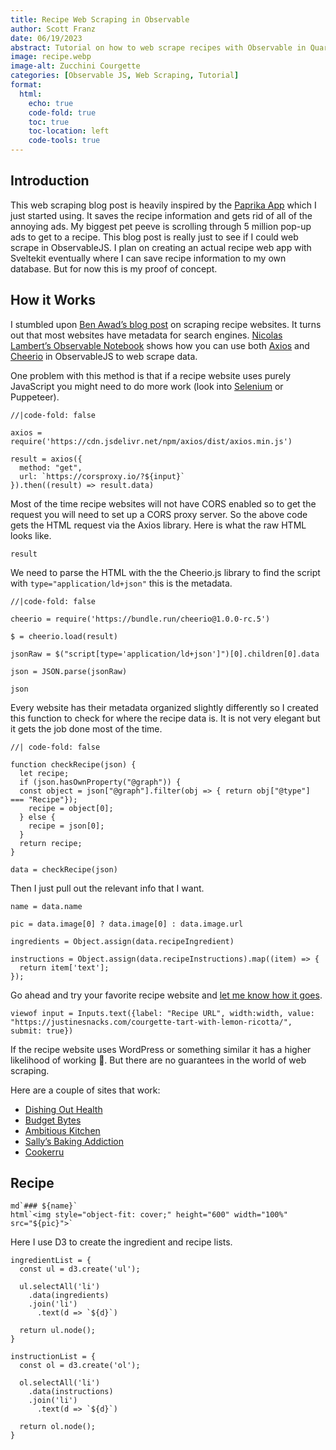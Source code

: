 ```yaml
---
title: Recipe Web Scraping in Observable
author: Scott Franz
date: 06/19/2023
abstract: Tutorial on how to web scrape recipes with Observable in Quarto.
image: recipe.webp
image-alt: Zucchini Courgette
categories: [Observable JS, Web Scraping, Tutorial]
format:
  html:
    echo: true
    code-fold: true
    toc: true
    toc-location: left
    code-tools: true
---
```


## Introduction

This web scraping blog post is heavily inspired by the [Paprika App](https://www.paprikaapp.com/) which I just started using. It saves the recipe information and gets rid of all of the annoying ads. My biggest pet peeve is scrolling through 5 million pop-up ads to get to a recipe. This blog post is really just to see if I could web scrape in ObservableJS. I plan on creating an actual recipe web app with Sveltekit eventually where I can save recipe information to my own database. But for now this is my proof of concept.


## How it Works
I stumbled upon [Ben Awad's blog post](https://www.benawad.com/scraping-recipe-websites/) on scraping recipe websites. It turns out that most websites have metadata for search engines. [Nicolas Lambert's Observable Notebook](https://observablehq.com/@neocartocnrs/web-scraping-using-axios-cheerio) shows how you can use both [Axios](https://axios-http.com/) and [Cheerio](https://cheerio.js.org/) in ObservableJS to web scrape data. 

:::{.callout-tip}
One problem with this method is that if a recipe website uses purely JavaScript you might need to do more work (look into [Selenium](https://inspectelement.org/browser_automation.html#tutorial) or Puppeteer).
:::

```ojs
//|code-fold: false

axios = require('https://cdn.jsdelivr.net/npm/axios/dist/axios.min.js')

result = axios({
  method: "get",
  url: `https://corsproxy.io/?${input}`
}).then((result) => result.data)

```

Most of the time recipe websites will not have CORS enabled so to get the request you will need to set up a CORS proxy server. So the above code gets the HTML request via the Axios library. Here is what the raw HTML looks like.

```ojs
result
```

We need to parse the HTML with the the Cheerio.js library to find the script with `type="application/ld+json"` this is the metadata.


```ojs
//|code-fold: false

cheerio = require('https://bundle.run/cheerio@1.0.0-rc.5')

$ = cheerio.load(result)

jsonRaw = $("script[type='application/ld+json']")[0].children[0].data

json = JSON.parse(jsonRaw)

json

```

Every website has their metadata organized slightly differently so I created this function to check for where the recipe data is. It is not very elegant but it gets the job done most of the time.

```ojs
//| code-fold: false

function checkRecipe(json) {
  let recipe;
  if (json.hasOwnProperty("@graph")) {
  const object = json["@graph"].filter(obj => { return obj["@type"] === "Recipe"});
    recipe = object[0];
  } else {
    recipe = json[0];
  }
  return recipe;
}

data = checkRecipe(json)
```

Then I just pull out the relevant info that I want.

```ojs
name = data.name

pic = data.image[0] ? data.image[0] : data.image.url

ingredients = Object.assign(data.recipeIngredient)

instructions = Object.assign(data.recipeInstructions).map((item) => {
  return item['text'];
});

```

Go ahead and try your favorite recipe website and [let me know how it goes](mailto:scottafranz@gmail.com).

```ojs

viewof input = Inputs.text({label: "Recipe URL", width:width, value: "https://justinesnacks.com/courgette-tart-with-lemon-ricotta/", submit: true})
```
:::{.callout-note}
If the recipe website uses WordPress or something similar it has a higher likelihood of working 🤞. But there are no guarantees in the world of web scraping. 
:::

Here are a couple of sites that work:

*    <a href="https://dishingouthealth.com" target="_blank" rel="noopener noreferrer">Dishing Out Health</a>
*    <a href="https://budgetbytes.com" target="_blank" rel="noopener noreferrer">Budget Bytes</a>
*    <a href="https://ambitiouskitchen.com" target="_blank" rel="noopener noreferrer">Ambitious Kitchen</a>
*    <a href="https://sallysbakingaddiction.com" target="_blank" rel="noopener noreferrer">Sally's Baking Addiction</a>
*    <a href="https://cookerru.com" target="_blank" rel="noopener noreferrer">Cookerru</a>

## Recipe

```ojs
md`### ${name}`
html`<img style="object-fit: cover;" height="600" width="100%" src="${pic}">`
```

Here I use D3 to create the ingredient and recipe lists.
```ojs
ingredientList = {
  const ul = d3.create('ul');
  
  ul.selectAll('li')  
    .data(ingredients)   
    .join('li')       
      .text(d => `${d}`) 
  
  return ul.node(); 
}

instructionList = {
  const ol = d3.create('ol');
  
  ol.selectAll('li')  
    .data(instructions)   
    .join('li')       
      .text(d => `${d}`) 
  
  return ol.node(); 
}
```